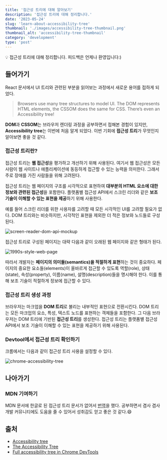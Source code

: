```yaml
---
title: '접근성 트리에 대해 알아보기'
description: '접근성 트리에 대해 정리합니다.'
date: '2023-05-24'
slug: 'learn-about-accessibility-tree'
thumbnail: './images/accessibility-tree-thumbnail.png'
thumbnail_alt: 'accessibility-tree-thumbnail'
category: 'development'
type: 'post'
---
```


<Callout>💡 접근성 트리에 대해 정리합니다. 피드백은 언제나 환영입니다:)</Callout>

## 들어가기

React 문서에서 UI 트리와 관련된 부분을 읽어보는 과정에서 새로운 용어를 접하게 되었다.

> Browsers use many tree structures to model UI. The DOM represents HTML elements, the CSSOM does the same for CSS. There’s even an Accessibility tree!

**DOM**과 **CSSOM**는 브라우저 렌더링 과정을 공부하면서 접해본 경험이 있지만,
**Accessibility tree**는 이번에 처음 알게 되었다.
이번 기회에 **접근성 트리**가 무엇인지 알아보면 좋을 것 같다.

### 접근성 트리란?

접근성 트리는 **웹 접근성**을 평가하고 개선하기 위해 사용된다.
여기서 웹 접근성은 모든 사람이 웹 사이트나 애플리케이션에 동등하게 접근할 수 있는 능력을 의미한다.
그래서 주로 장애를 가진 사람들을 위해 고려된다.

접근성 트리는 웹 페이지의 구조를 시각적으로 표현하여 **대부분의 HTML 요소에 대한 정보와 관련된 접근성**을 포함한다.
플랫폼별 접근성 API에서 스크린 리더와 같은 **보조 기술이 이해할 수 있는 표현을 제공**하기 위해 사용한다.

예를 들어 스크린 리더를 위한 사용자를 고려할 때 모든 시각적인 UI를 고려할 필요가 없다.
DOM 트리와는 비슷하지만, 시각적인 표현을 제외한 더 적은 정보와 노드들로 구성된다.

<Image
  src="https://raw.githubusercontent.com/jgjgill/blog/main/contents/development/learn-about-accessibility-tree/images/screen-reader-dom-api-mockup.png"
  alt="screen-reader-dom-api-mockup"
/>

접근성 트리로 구성된 페이지는 대략 다음과 같이 오래된 웹 페이지와 같은 형태가 된다.

<Image
  src="https://raw.githubusercontent.com/jgjgill/blog/main/contents/development/learn-about-accessibility-tree/images/1990s-style-web-page.png"
  alt="1990s-style-web-page"
/>

따라서 개발자는 **페이지의 의미들(semantics)을 적절하게 표현**하는 것이 중요하다.
페이지의 중요한 요소들(elements)이 올바르게 접근할 수 있도록 역할(role), 상태(state), 속성(property), 이름(name), 설명(description)들을 명시해야 한다.
이를 통해 보조 기술이 적절하게 정보에 접근할 수 있다.

### 접근성 트리 생성 과정

브라우저는 마크업을 **DOM 트리**로 불리는 내부적인 표현으로 전환시킨다.
DOM 트리는 모든 마크업의 요소, 특성, 텍스트 노드를 표현하는 객체들을 포함한다.
그 다음 브라우저는 DOM 트리에 기반된 **접근성 트리**를 생성한다.
접근성 트리는 플랫폼별 접근성 API에서 보조 기술이 이해할 수 있는 표현을 제공하기 위해 사용된다.

### Devtool에서 접근성 트리 확인하기

크롬에서는 다음과 같이 접근성 트리 사용을 설정할 수 있다.

<Image
  src="https://raw.githubusercontent.com/jgjgill/blog/main/contents/development/learn-about-accessibility-tree/images/chrome-accessibility-tree.gif"
  alt="chrome-accessibility-tree"
/>

## 나아가기

### MDN 기여하기

MDN 문서에 한글로 된 접근성 트리 문서가 없어서 [번역](https://github.com/mdn/translated-content/pull/13360)을 했다.
공부하면서 겸사 겸사 개발 커뮤니티에도 도움을 줄 수 있어서 성취감도 얻고 좋은 것 같다.😄

## 출처

- [Accessibility tree](https://developer.mozilla.org/en-US/docs/Glossary/Accessibility_tree)
- [The Accessibility Tree](https://web.dev/the-accessibility-tree/)
- [Full accessibility tree in Chrome DevTools](https://developer.chrome.com/blog/full-accessibility-tree/)
